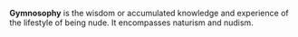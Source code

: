'''Gymnosophy''' is the wisdom or accumulated knowledge and experience of the lifestyle of being nude. It encompasses naturism and nudism.
